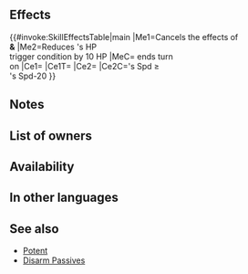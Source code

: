{{Passive
|name=Potent Disarm
|type=B
|exclusive=0
|canUseWeapon={{WeaponList|Dagger}}
|canUseMove={{MoveList|Infantry,Cavalry,Flying}}
|properties=random_owner
|1name=Potent Disarm
|1tagid=SID_罠解除・神速
|1effect=Inflicts Spd/Def-4 on foe during combat.<br><br>If decreasing the Spd difference necessary to make a follow-up attack by 25 would allow unit to trigger a follow-up attack (excluding guaranteed or prevented follow-ups), triggers【Potent Follow X%】during combat (if unit cannot perform follow-up and attack twice, X = 80; otherwise, X = 40).<br><br>While attacking in Aether Raids, if unit ends movement on a space with a Bolt Trap or a Heavy Trap, cancels trap's effect; if unit ends movement on a space with a Hex Trap, reduces trap's trigger condition by 10 HP.<br><br>【Potent Follow X%】<br>Triggers an additional follow-up attack immediately after unit's standard follow-up attack and deals damage = X% of unit's normal attack damage (if unit cannot make a follow-up attack, this effect triggers when the standard follow-up attack would occur; this effect is treated like a follow-up attack, so effects like "reduce damage by X%" still apply, but this effect is not affected by effects that prevent follow-ups or "attacks twice" effects; only highest value applied; does not stack).
|1cost=300
|1required=Disarm Trap 3
}}
==Effects==
{{#invoke:SkillEffectsTable|main
|Me1=Cancels the effects of<br>{{Sct|Bolt Trap}} '''&''' {{Sct|Heavy Trap}}
|Me2=Reduces {{Sct|Hex Trap}}'s HP<br>trigger condition by 10 HP
|MeC={{Tgt|Unit}} ends turn<br>on {{Stt|Traps}}
|Ce1={{Eft|Temporary debuffs|Spd/Def|4}}
|Ce1T={{Tgt|Foe}}
|Ce2={{Eft|Potent Follow X%|2=80% if {{Tgt|Unit}} can't<br>[[follow-up]] '''&''' [[attack twice]];<br>else, X = 40%}}
|Ce2C={{Tgt|Unit}}'s Spd ≥<br>{{Tgt|Foe}}'s Spd-20
}}

==Notes==
{{Disarm notes}}
{{Temporary debuffs}}
{{Potent Follow|X%}}

==List of owners==
{{Skill Hero List}}
==Availability==
{{PassiveFocusList}}
{{PassiveDistributionList}}
{{PassiveCombatManualList}}
==In other languages==
{{OtherLanguages
|japanese=罠解除・神速
|german=Kraftentschärfung
|spanishEU=Quitar incesante
|spanishLA=Quitar incesante
|french=Désarm. puissant
|italian=Disinn. potente
|chineseTW=解除陷阱・神速
|portuguese=Desarme potente
}}
==See also==
{{See also skills|cond=(Description LIKE '%cancels trap_s effect%' OR Description LIKE '%【Potent Follow%】%') AND (Exclusive=1 AND Name NOT LIKE '%+' AND Properties HOLDS NOT 'arcane')}}
* [[Potent]]
* [[Disarm Passives]]
{{Passives Navbox|B}}